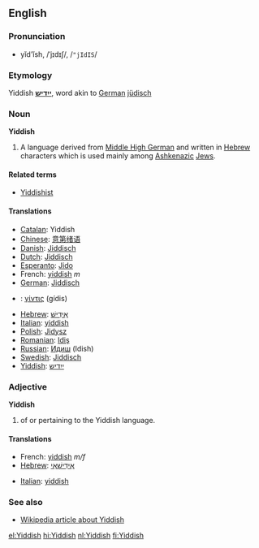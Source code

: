 ==English==

===Pronunciation===
*yĭd'ĭsh, /ˈjɪdɪʃ/, /<tt>"jIdIS</tt>/

===Etymology===
Yiddish '''[[ייִדיש]]''', word akin to [[German]] [[jüdisch]]

===Noun===
{{wikipedia|Yiddish language}}
'''Yiddish'''

#A language derived from [[Middle High German]] and written in [[Hebrew]] characters which is used mainly among [[Ashkenazi|Ashkenazic]] [[Jew|Jews]].

====Related terms====
*[[Yiddishist]]

====Translations====

{{top}}
* [[w:Catalan language|Catalan]]: Yiddish
* [[w:Chinese language|Chinese]]: [[意第绪语]]
* [[w:Danish language|Danish]]: [[Jiddisch]]
* [[w:Dutch language|Dutch]]: [[Jiddisch]]
* [[w:Esperanto|Esperanto]]: [[Jido]]
* French: [[yiddish]] ''m''
* [[w:German language|German]]: [[Jiddisch]]
* {{gr}}: [[γίντις]] (g&iacute;dis)
{{mid}}
* [[w:Hebrew language|Hebrew]]: [[אידיש|אִידִישׁ]]
* [[w:Italian language|Italian]]: [[yiddish]] {{m}}
* [[w:Polish language|Polish]]: [[Jidysz]]
* [[w:Romanian language|Romanian]]: [[Idiş]]
* [[w:Russian language|Russian]]: [[Идиш]] (Idish)
* [[w:Swedish language|Swedish]]: [[Jiddisch]]
* [[w:Yiddish language|Yiddish]]: [[ייִדיש]]
{{bottom}}

===Adjective===
'''Yiddish'''

# of or pertaining to the Yiddish language.

====Translations====

{{top}}
* French: [[yiddish]] ''m/f''
* [[w:Hebrew language|Hebrew]]: [[אידישאי|אִידִישָׁאִי]]
{{mid}}
* [[w:Italian language|Italian]]: [[yiddish]] {{m}}
{{bottom}}

===See also===
{{Interwiktionary|code=yi}}
*[[w:Yiddish language|Wikipedia article about Yiddish]]
[[el:Yiddish]]
[[hi:Yiddish]]
[[nl:Yiddish]]
[[fi:Yiddish]]
